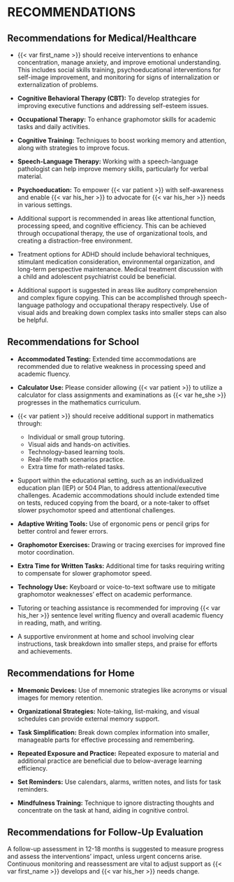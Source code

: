 # RECOMMENDATIONS {#sec-recs}

## Recommendations for Medical/Healthcare

- {{< var first_name >}} should receive interventions to enhance concentration, manage anxiety, and improve emotional understanding. This includes social skills training, psychoeducational interventions for self-image improvement, and monitoring for signs of internalization or externalization of problems.

- **Cognitive Behavioral Therapy (CBT):** To develop strategies for improving executive functions and addressing self-esteem issues.

- **Occupational Therapy:** To enhance graphomotor skills for academic tasks and daily activities.

- **Cognitive Training:** Techniques to boost working memory and attention, along with strategies to improve focus.

- **Speech-Language Therapy:** Working with a speech-language pathologist can help improve memory skills, particularly for verbal material.

- **Psychoeducation:** To empower {{< var patient >}} with self-awareness and enable {{< var his_her >}} to advocate for {{< var his_her >}} needs in various settings.

- Additional support is recommended in areas like attentional function, processing speed, and cognitive efficiency. This can be achieved through occupational therapy, the use of organizational tools, and creating a distraction-free environment.

- Treatment options for ADHD should include behavioral techniques, stimulant medication consideration, environmental organization, and long-term perspective maintenance. Medical treatment discussion with a child and adolescent psychiatrist could be beneficial.

- Additional support is suggested in areas like auditory comprehension and complex figure copying. This can be accomplished through speech-language pathology and occupational therapy respectively. Use of visual aids and breaking down complex tasks into smaller steps can also be helpful.

## Recommendations for School

- **Accommodated Testing:** Extended time accommodations are recommended due to relative weakness in processing speed and academic fluency.

- **Calculator Use:** Please consider allowing {{< var patient >}} to utilize a calculator for class assignments and examinations as {{< var he_she >}} progresses in the mathematics curriculum.

- {{< var patient >}} should receive additional support in mathematics through:
  - Individual or small group tutoring.
  - Visual aids and hands-on activities.
  - Technology-based learning tools.
  - Real-life math scenarios practice.
  - Extra time for math-related tasks.

- Support within the educational setting, such as an individualized education plan (IEP) or 504 Plan, to address attentional/executive challenges. Academic accommodations should include extended time on tests, reduced copying from the board, or a note-taker to offset slower psychomotor speed and attentional challenges.

- **Adaptive Writing Tools:** Use of ergonomic pens or pencil grips for better control and fewer errors.

- **Graphomotor Exercises:** Drawing or tracing exercises for improved fine motor coordination.

- **Extra Time for Written Tasks:** Additional time for tasks requiring writing to compensate for slower graphomotor speed.

- **Technology Use:** Keyboard or voice-to-text software use to mitigate graphomotor weaknesses' effect on academic performance.

- Tutoring or teaching assistance is recommended for improving {{< var his_her >}} sentence level writing fluency and overall academic fluency in reading, math, and writing. 

- A supportive environment at home and school involving clear instructions, task breakdown into smaller steps, and praise for efforts and achievements.

## Recommendations for Home

- **Mnemonic Devices:** Use of mnemonic strategies like acronyms or visual images for memory retention.

- **Organizational Strategies:** Note-taking, list-making, and visual schedules can provide external memory support.

- **Task Simplification:** Break down complex information into smaller, manageable parts for effective processing and remembering.

- **Repeated Exposure and Practice:** Repeated exposure to material and additional practice are beneficial due to below-average learning efficiency.

- **Set Reminders:** Use calendars, alarms, written notes, and lists for task reminders.

- **Mindfulness Training:** Technique to ignore distracting thoughts and concentrate on the task at hand, aiding in cognitive control.

## Recommendations for Follow-Up Evaluation

A follow-up assessment in 12-18 months is suggested to measure progress and assess the interventions' impact, unless urgent concerns arise. Continuous monitoring and reassessment are vital to adjust support as {{< var first_name >}} develops and {{< var his_her >}} needs change.
